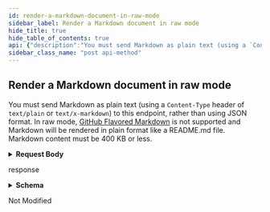 ```yaml
---
id: render-a-markdown-document-in-raw-mode
sidebar_label: Render a Markdown document in raw mode
hide_title: true
hide_table_of_contents: true
api: {"description":"You must send Markdown as plain text (using a `Content-Type` header of `text/plain` or `text/x-markdown`) to this endpoint, rather than using JSON format. In raw mode, [GitHub Flavored Markdown](https://github.github.com/gfm/) is not supported and Markdown will be rendered in plain format like a README.md file. Markdown content must be 400 KB or less.","externalDocs":{"description":"API method documentation","url":"https://docs.github.com/rest/reference/markdown/#render-a-markdown-document-in-raw-mode"},"operationId":"markdown/render-raw","parameters":[],"requestBody":{"content":{"text/plain":{"schema":{"type":"string"}},"text/x-markdown":{"schema":{"type":"string"}}}},"responses":{"200":{"content":{"text/html":{"schema":{"type":"string"}}},"description":"response","headers":{"X-CommonMarker-Version":{"example":"0.17.4","schema":{"type":"string"}}}},"304":{"description":"Not Modified"}},"tags":["markdown"],"x-github":{"category":"markdown","enabledForGitHubApps":true,"githubCloudOnly":false,"previews":[],"subcategory":null},"method":"post","path":"/markdown/raw","servers":[{"url":"https://api.github.com"}],"info":{"contact":{"name":"Support","url":"https://support.github.com/contact"},"description":"GitHub's v3 REST API.","license":{"name":"MIT","url":"https://spdx.org/licenses/MIT"},"termsOfService":"https://docs.github.com/articles/github-terms-of-service","title":"GitHub v3 REST API","version":"1.1.4","x-apisguru-categories":["collaboration","developer_tools"],"x-logo":{"url":"https://twitter.com/github/profile_image?size=original"},"x-origin":[{"format":"openapi","url":"https://raw.githubusercontent.com/github/rest-api-description/main/descriptions/api.github.com/api.github.com.json","version":"3.0"}],"x-providerName":"github.com"},"postman":{"name":"Render a Markdown document in raw mode","description":{"content":"You must send Markdown as plain text (using a `Content-Type` header of `text/plain` or `text/x-markdown`) to this endpoint, rather than using JSON format. In raw mode, [GitHub Flavored Markdown](https://github.github.com/gfm/) is not supported and Markdown will be rendered in plain format like a README.md file. Markdown content must be 400 KB or less.","type":"text/plain"},"url":{"path":["markdown","raw"],"host":["{{baseUrl}}"],"query":[],"variable":[]},"header":[{"key":"Content-Type","value":"text/plain"},{"key":"Accept","value":"text/html"}],"method":"POST","body":{"mode":"raw","raw":"\"\""}}}
sidebar_class_name: "post api-method"
---
```



## Render a Markdown document in raw mode



You must send Markdown as plain text (using a `Content-Type` header of `text/plain` or `text/x-markdown`) to this endpoint, rather than using JSON format. In raw mode, [GitHub Flavored Markdown](https://github.github.com/gfm/) is not supported and Markdown will be rendered in plain format like a README.md file. Markdown content must be 400 KB or less.

<details style={{}}><summary style={{"textAlign":"left"}}><strong>Request Body</strong></summary><div style={{"textAlign":"left","marginLeft":"1rem"}}></div><ul style={{"marginLeft":"1rem"}}><li><div><span style={{"opacity":"0.6"}}> string</span></div></li></ul></details><div><ApiTabs><TabItem label={"200"} value={"200"}><div>

response

</div><div><details style={{}}><summary style={{"textAlign":"left"}}><strong>Schema</strong></summary><div style={{"textAlign":"left","marginLeft":"1rem"}}></div><ul style={{"marginLeft":"1rem"}}><li><div><span style={{"opacity":"0.6"}}> string</span></div></li></ul></details></div></TabItem><TabItem label={"304"} value={"304"}><div>

Not Modified

</div><div></div></TabItem></ApiTabs></div>
      